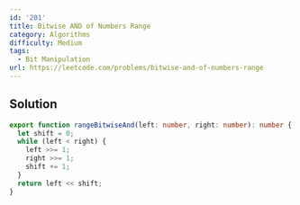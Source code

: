 ```yaml
---
id: '201'
title: Bitwise AND of Numbers Range
category: Algorithms
difficulty: Medium
tags:
  - Bit Manipulation
url: https://leetcode.com/problems/bitwise-and-of-numbers-range
---
```


## Solution

```typescript showLineNumbers
export function rangeBitwiseAnd(left: number, right: number): number {
  let shift = 0;
  while (left < right) {
    left >>= 1;
    right >>= 1;
    shift += 1;
  }
  return left << shift;
}
```
